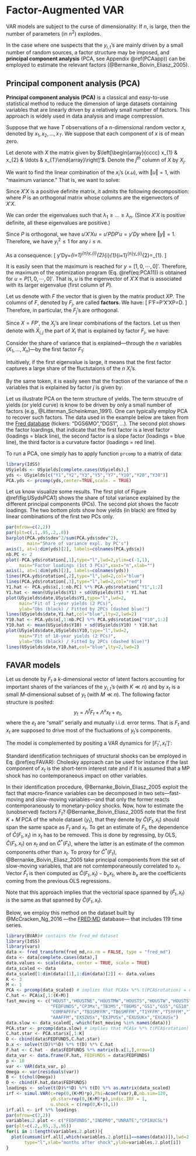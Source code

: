 # Factor-Augmented VAR {#FAVAR}

VAR models are subject to the curse of dimensionality: If $n$, is large, then the number of parameters (in $n^2$) explodes.

In the case where one suspects that the $y_{i,t}$'s are mainly driven by a small number of random sources, a factor structure may be imposed, and **principal component analysis** (PCA, see Appendix \@ref(PCAapp)) can be employed to estimate the relevant factors (@Bernanke_Boivin_Eliasz_2005).


## Principal component analysis (PCA) {#PCAapp}

**Principal component analysis (PCA)** is a classical and easy-to-use statistical method to reduce the dimension of large datasets containing variables that are linearly driven by a relatively small number of factors. This approach is widely used in data analysis and image compression.

Suppose that we have $T$ observations of a $n$-dimensional random vector $x$, denoted by $x_{1},x_{2},\ldots,x_{T}$. We suppose that each component of $x$ is of mean zero.

Let denote with $X$ the matrix given by $\left[\begin{array}{cccc}
x_{1} & x_{2} & \ldots & x_{T}\end{array}\right]'$. Denote the $j^{th}$ column of $X$ by $X_{j}$.

We want to find the linear combination of the $x_{i}$'s ($x.u$), with $\left\Vert u\right\Vert =1$, with "maximum variance." That is, we want to solve:
\begin{equation}
\begin{array}{clll}
\underset{u}{\arg\max} & u'X'Xu. \\
\mbox{s.t. } & \left\Vert u \right\Vert =1
\end{array}(\#eq:PCA11)
\end{equation}

Since $X'X$ is a positive definite matrix, it admits the following decomposition:
\begin{eqnarray*}
X'X & = & PDP'\\
& = & P\left[\begin{array}{ccc}
\lambda_{1}\\
& \ddots\\
&  & \lambda_{n}
\end{array}\right]P',
\end{eqnarray*}
where $P$ is an orthogonal matrix whose columns are the eigenvectors of $X'X$.

We can order the eigenvalues such that $\lambda_{1}\geq\ldots\geq\lambda_{n}$. (Since $X'X$ is positive definite, all these eigenvalues are positive.)

Since $P$ is orthogonal, we have $u'X'Xu=u'PDP'u=y'Dy$ where $\left\Vert y\right\Vert =1$. Therefore, we have $y_{i}^{2}\leq 1$ for any $i\leq n$.

As a consequence:
\[
y'Dy=\sum_{i=1}^{n}y_{i}^{2}\lambda_{i}\leq\lambda_{1}\sum_{i=1}^{n}y_{i}^{2}=\lambda_{1}.
\]

It is easily seen that the maximum is reached for $y=\left[1,0,\cdots,0\right]'$. Therefore, the maximum of the optimization program (Eq. \@ref(eq:PCA11)) is obtained for $u=P\left[1,0,\cdots,0\right]'$. That is, $u$ is the eigenvector of $X'X$ that is associated with its larger eigenvalue (first column of $P$).

Let us denote with $F$ the vector that is given by the matrix product $XP$. The columns of $F$, denoted by $F_{j}$, are called **factors**. We have:
\[
F'F=P'X'XP=D.
\]
Therefore, in particular, the $F_{j}$'s are orthogonal.

Since $X=FP'$, the $X_{j}$'s are linear combinations of the factors. Let us then denote with $\hat{X}_{i,j}$ the part of $X_{i}$ that is explained by factor $F_{j}$, we have:
\begin{eqnarray*}
\hat{X}_{i,j} & = & p_{ij}F_{j}\\
X_{i} & = & \sum_{j}\hat{X}_{i,j}=\sum_{j}p_{ij}F_{j}.
\end{eqnarray*}

Consider the share of variance that is explained---through the $n$ variables ($X_{1},\ldots,X_{n}$)---by the first factor $F_{1}$:
\begin{eqnarray*}
\frac{\sum_{i}\hat{X}'_{i,1}\hat{X}_{i,1}}{\sum_{i}X_{i}'X_{i}} & = & \frac{\sum_{i}p_{i1}F'_{1}F_{1}p_{i1}}{tr(X'X)} = \frac{\sum_{i}p_{i1}^{2}\lambda_{1}}{tr(X'X)} = \frac{\lambda_{1}}{\sum_{i}\lambda_{i}}.
\end{eqnarray*}

Intuitively, if the first eigenvalue is large, it means that the first factor captures a large share of the fluctutaions of the $n$ $X_{i}$'s.

By the same token, it is easily seen that the fraction of the variance of the $n$ variables that is explained by factor $j$ is given by:
\begin{eqnarray*}
\frac{\sum_{i}\hat{X}'_{i,j}\hat{X}_{i,j}}{\sum_{i}X_{i}'X_{i}} & = & \frac{\lambda_{j}}{\sum_{i}\lambda_{i}}.
\end{eqnarray*}

Let us illustrate PCA on the term structure of yields. The term strucutre of yields (or yield curve) is know to be driven by only a small number of factors (e.g., @Litterman_Scheinkman_1991). One can typically employ PCA to recover such factors. The data used in the example below are taken from the [Fred database](https://fred.stlouisfed.org) (tickers: "DGS6MO","DGS1", ...). The second plot shows the factor loardings, that indicate that the first factor is a level factor (loadings = black line), the second factor is a slope factor (loadings = blue line), the third factor is a curvature factor (loadings = red line).

To run a PCA, one simply has to apply function `prcomp` to a matrix of data:

```r
library(IdSS)
USyields <- USyields[complete.cases(USyields),]
yds <- USyields[c("Y1","Y2","Y3","Y5","Y7","Y10","Y20","Y30")]
PCA.yds <- prcomp(yds,center=TRUE,scale. = TRUE)
```


Let us know visualize some results. The first plot of Figure \@ref(fig:USydsPCA1) shows the share of total variance explained by the different principal components (PCs). The second plot shows the facotr loadings. The two bottom plots show how yields (in black) are fitted by linear combinations of the first two PCs only.

```r
par(mfrow=c(2,2))
par(plt=c(.1,.95,.2,.8))
barplot(PCA.yds$sdev^2/sum(PCA.yds$sdev^2),
        main="Share of variance expl. by PC's")
axis(1, at=1:dim(yds)[2], labels=colnames(PCA.yds$x))
nb.PC <- 2
plot(-PCA.yds$rotation[,1],type="l",lwd=2,ylim=c(-1,1),
     main="Factor loadings (1st 3 PCs)",xaxt="n",xlab="")
axis(1, at=1:dim(yds)[2], labels=colnames(yds))
lines(PCA.yds$rotation[,2],type="l",lwd=2,col="blue")
lines(PCA.yds$rotation[,3],type="l",lwd=2,col="red")
Y1.hat <- PCA.yds$x[,1:nb.PC] %*% PCA.yds$rotation["Y1",1:2]
Y1.hat <- mean(USyields$Y1) + sd(USyields$Y1) * Y1.hat
plot(USyields$date,USyields$Y1,type="l",lwd=2,
     main="Fit of 1-year yields (2 PCs)",
     ylab="Obs (black) / Fitted by 2PCs (dashed blue)")
lines(USyields$date,Y1.hat,col="blue",lty=2,lwd=2)
Y10.hat <- PCA.yds$x[,1:nb.PC] %*% PCA.yds$rotation["Y10",1:2]
Y10.hat <- mean(USyields$Y10) + sd(USyields$Y10) * Y10.hat
plot(USyields$date,USyields$Y10,type="l",lwd=2,
     main="Fit of 10-year yields (2 PCs)",
     ylab="Obs (black) / Fitted by 2PCs (dashed blue)")
lines(USyields$date,Y10.hat,col="blue",lty=2,lwd=2)
```



## FAVAR models



Let us denote by $F_t$ a $k$-dimensional vector of latent factors accounting for important shares of the variances of the $y_{i,t}$'s (with $K \ll n$) and by $x_t$ is a small $M$-dimensional subset of $y_t$ (with $M \ll n$). The following factor structure is posited:
$$
y_t = \Lambda^f F_t + \Lambda^x x_t + e_t,
$$
where the $e_t$ are "small" serially and mutually i.i.d. error terms. That is $F_t$ and $x_t$ are supposed to drive most of the fluctuations of $y_t$'s components.

The model is complemented by positing a VAR dynamics for $[F_t',x_t']'$:
\begin{equation}
\left[\begin{array}{c}F_t\\x_t\end{array}\right] = \Phi(L)\left[\begin{array}{c}F_{t-1}\\ x_{t-1}\end{array}\right] + v_t.(\#eq:FAVAR)
\end{equation}

Standard identification techniques of structural shocks can be employed in Eq. \@ref(eq:FAVAR): Cholesky approach can be used for instance if the last component of $x_t$ is the short-term interest rate and if it is assumed that a MP shock has no contemporaneous impact on other variables.

In their identification procedure, @Bernanke_Boivin_Eliasz_2005 exploit the fact that macro-finance variables can be decomposed in two sets---fast-moving and slow-moving variables---and that only the former reacts contemporaneously to monetary-policy shocks. Now, how to estimate the (unobserved) factors $F_t$? @Bernanke_Boivin_Eliasz_2005 note that the first $K+M$ PCA of the whole dataset ($y_t$), that they denote by $\hat{C}(F_t,x_t)$ should span the same space as $F_t$ and $x_t$. To get an estimate of $F_t$, the dependence of $\hat{C}(F_t,x_t)$ in $x_t$ has to be removed. This is done by regressing, by OLS, $\hat{C}(F_t,x_t)$ on $x_t$ and on $\hat{C}^*(F_t)$, where the latter is an estimate of the common components other than $x_t$. To proxy for $\hat{C}^*(F_t)$, @Bernanke_Boivin_Eliasz_2005 take principal components from the set of slow-moving variables, that are not comtemporaneously correlated to $x_t$. Vector $\hat{F}_t$ is then computed as $\hat{C}(F_t,x_t) - b_x x_t$, where $b_x$ are the coefficients coming from the previous OLS regressions.

Note that this approach implies that the vectorial space spanned by $(\hat{F}_t,x_t)$ is the same as that spanned by $\hat{C}(F_t,x_t)$.

Below, we employ this method on the dataset built by @McCracken_Ng_2016 ---the [FRED:MD](https://research.stlouisfed.org/wp/more/2015-012) database--- that includes 119 time series.


```r
library(BVAR)# contains the fred_md dataset
library(IdSS)
library(vars)
data <- fred_transform(fred_md,na.rm = FALSE, type = "fred_md")
data <- data[complete.cases(data),]
data.values <- scale(data, center = TRUE, scale = TRUE)
data_scaled <- data
data_scaled[1:dim(data)[1],1:dim(data)[2]] <- data.values
K <- 3
M <- 1
PCA <- prcomp(data_scaled) # implies that PCA$x %*% t(PCA$rotation) = data
C.hat <- PCA$x[,1:(K+M)]
fast_moving <- c("HOUST","HOUSTNE","HOUSTMW","HOUSTS","HOUSTW","HOUSTS","AMDMNOx",
                 "FEDFUNDS","CP3Mx","TB3MS","TB6MS","GS1","GS5","GS10",
                 "COMPAPFFx","TB3SMFFM","TB6SMFFM","T1YFFM","T5YFFM","T10YFFM",
                 "AAAFFM","EXSZUSx","EXJPUSx","EXUSUKx","EXCAUSx")
data.slow <- data_scaled[,-which(fast_moving %in% names(data))]
PCA.star <- prcomp(data.slow) # implies that PCA$x %*% t(PCA$rotation) = data
C.hat.star <- PCA.star$x[,1:K]
D <- cbind(data$FEDFUNDS,C.hat.star)
b.x <- solve(t(D)%*%D) %*% t(D) %*% C.hat
F.hat <- C.hat - data$FEDFUNDS %*% matrix(b.x[1,],nrow=1)
data_var <- data.frame(F.hat, FEDFUNDS = data$FEDFUNDS)
p <- 10
var <- VAR(data_var, p)
Omega <- var(residuals(var))
B <- t(chol(Omega))
D <- cbind(F.hat,data$FEDFUNDS)
loadings <- solve(t(D)%*%D) %*% t(D) %*% as.matrix(data_scaled)
irf <- simul.VAR(c=rep(0,(K+M)*p),Phi=Acoef(var),B,nb.sim=120,
                 y0.star=rep(0,(K+M)*p),indic.IRF = 1,
                 u.shock = c(rep(0,K+1),1))
irf.all <- irf %*% loadings
par(mfrow=c(2,2))
variables.2.plot <- c("FEDFUNDS","INDPRO","UNRATE","CPIAUCSL")
par(plt=c(.2,.95,.3,.95))
for(i in 1:length(variables.2.plot)){
  plot(cumsum(irf.all[,which(variables.2.plot[i]==names(data))]),lwd=2,
       type="l",xlab="months after shock",ylab=variables.2.plot[i])
}
```





